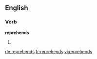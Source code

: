 ==English==

===Verb===
'''reprehends'''

# {{third-person singular of|[[reprehend]]}}

[[de:reprehends]]
[[fr:reprehends]]
[[vi:reprehends]]